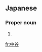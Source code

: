 ==Japanese==
{{ja-kanjitab|なか|たに|yomi=kun}}

===Proper noun===
{{ja-pos|なかたに|proper}}

# {{surname|lang=ja|sort=なかたに}}

[[fr:中谷]]